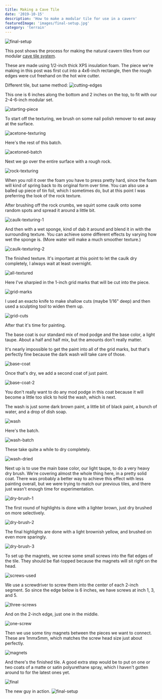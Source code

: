 ```yaml
---
title: Making a Cave Tile
date: '2019-10-15'
description: 'How to make a modular tile for use in a cavern'
featuredImage: 'images/final-setup.jpg'
category: 'terrain'
---
```


![final-setup](images/final-setup.jpg)

This post shows the process for making the natural cavern tiles from our modular [cave tile system](../cave-tile-system/).

These are made using 1/2-inch thick XPS insulation foam. The piece we're making in this post was first cut into a 4x6-inch rectangle, then the rough edges were cut freehand on the hot wire cutter.

Different tile, but same method:
![cutting-edges](images/cutting-edges.jpg)

This one is 6 inches along the bottom and 2 inches on the top, to fit with our 2-4-6-inch modular set.

![starting-piece](images/starting-piece.jpg)

To start off the texturing, we brush on some nail polish remover to eat away at the surface.

![acetone-texturing](images/acetone-texturing.jpg)

Here's the rest of this batch.

![acetoned-batch](images/acetoned-batch.jpg)

Next we go over the entire surface with a rough rock.

![rock-texturing](images/rock-texturing.jpg)

When you roll it over the foam you have to press pretty hard, since the foam will kind of spring back to its original form over time. You can also use a balled up piece of tin foil, which I sometimes do, but at this point I was preferring the look of the rock texture.

After brushing off the rock crumbs, we squirt some caulk onto some random spots and spread it around a little bit.

![caulk-texturing-1](images/caulk-texturing-1.jpg)

And then with a wet sponge, kind of dab it around and blend it in with the surrounding texture. You can achieve some different effects by varying how wet the sponge is. (More water will make a much smoother texture.)

![caulk-texturing-2](images/caulk-texturing-2.jpg)

The finished texture. It's important at this point to let the caulk dry completely, I always wait at least overnight.

![all-textured](images/all-textured.jpg)

Here I've sharpied in the 1-inch grid marks that will be cut into the piece.

![grid-marks](images/grid-marks.jpg)

I used an exacto knife to make shallow cuts (maybe 1/16" deep) and then used a sculpting tool to widen them up.

![grid-cuts](images/grid-cuts.jpg)

After that it's time for painting.

The base coat is our standard mix of mod podge and the base color, a light taupe. About a half and half mix, but the amounts don't really matter.

It's nearly impossible to get the paint into all of the grid marks, but that's perfectly fine because the dark wash will take care of those.

![base-coat](images/base-coat.jpg)

Once that's dry, we add a second coat of just paint.

![base-coat-2](images/base-coat-2.jpg)

You don't really want to do any mod podge in this coat because it will become a little too slick to hold the wash, which is next.

The wash is just some dark brown paint, a little bit of black paint, a bunch of water, and a drop of dish soap.

![wash](images/wash.jpg)

Here's the batch.

![wash-batch](images/wash-batch.jpg)

These take quite a while to dry completely.

![wash-dried](images/wash-dried.jpg)

Next up is to use the main base color, our light taupe, to do a very heavy dry brush. We're covering almost the whole thing here, in a pretty solid coat. There was probably a better way to achieve this effect with less painting overall, but we were trying to match our previous tiles, and there just wasn't enough time for experimentation.

![dry-brush-1](images/dry-brush-1.jpg)

The first round of highlights is done with a lighter brown, just dry brushed on more selectively.

![dry-brush-2](images/dry-brush-2.jpg)

The final highlights are done with a light brownish yellow, and brushed on even more sparingly.

![dry-brush-3](images/dry-brush-3.jpg)

To set up the magnets, we screw some small screws into the flat edges of the tile. They should be flat-topped because the magnets will sit right on the head.

![screws-used](images/screws-used.jpg)

We use a screwdriver to screw them into the center of each 2-inch segment. So since the edge below is 6 inches, we have screws at inch 1, 3, and 5.

![three-screws](images/three-screws.jpg)

And on the 2-inch edge, just one in the middle.

![one-screw](images/one-screw.jpg)

Then we use some tiny magnets between the pieces we want to connect. These are 1mmx5mm, which matches the screw head size just about perfectly.

![magnets](images/magnets.jpg)

And there's the finished tile. A good extra step would be to put on one or two coats of a matte or satin polyurethane spray, which I haven't gotten around to for the latest ones yet.

![final](images/final.jpg)

The new guy in action.
![final-setup](images/final-setup.jpg)
